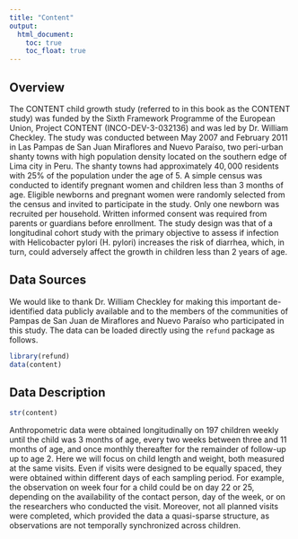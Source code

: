 ```yaml
---
title: "Content"
output:
  html_document: 
    toc: true
    toc_float: true
---
```


## Overview

The CONTENT child growth study (referred to in this book as the CONTENT study) was funded by the Sixth Framework Programme of the European Union, Project CONTENT (INCO-DEV-3-032136) and was led by Dr. William Checkley. The study was conducted between May 2007 and February 2011 in Las Pampas de San Juan Miraflores and Nuevo Paraíso, two peri-urban shanty towns with high population density located on the southern edge of Lima city in Peru. The shanty towns had approximately $40,000$ residents with $25$\% of the population under the age of $5$. A simple census was conducted to identify pregnant women and children less than $3$ months of age. Eligible newborns and pregnant women were randomly selected from the census and invited to participate in the study. Only one newborn was recruited per household. Written informed consent was required from parents or guardians before enrollment. The study design was that of a longitudinal cohort study with the primary objective to assess if infection with Helicobacter pylori (H. pylori) increases the risk of diarrhea, which, in turn, could adversely affect the growth in children less than $2$ years of age. 

## Data Sources

We would like to thank Dr. William Checkley for making this important de-identified data publicly available and to the members of the communities of Pampas de San Juan de Miraflores and Nuevo Paraíso who participated in this study. The data can be loaded directly using the `refund` package as follows.

```r
library(refund)
data(content)
```

## Data Description

```r
str(content)
```

Anthropometric data were obtained longitudinally on $197$ children weekly until the child was $3$ months of age, every two weeks between three and $11$ months of age, and once monthly thereafter for the remainder of follow-up up to age $2$. Here we will focus on child length and weight, both measured at the same visits. Even if visits were designed to be equally spaced, they were obtained within different days of each sampling period. For example, the observation on week four for a child could be on day $22$ or $25$, depending on the availability of the contact person, day of the week, or on the researchers who conducted the visit. Moreover, not all planned visits were completed, which provided the data a quasi-sparse structure, as observations are not temporally synchronized across children. 
